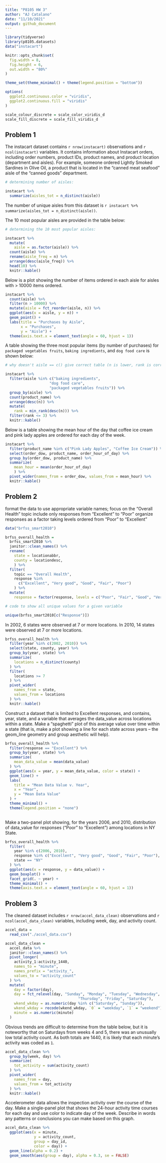 ```yaml
---
title: "P8105 HW 3"
author: "AJ Catalano"
date: "11/10/2021"
output: github_document
---
```


```r
library(tidyverse)
library(p8105.datasets)
data("instacart")

knitr::opts_chunk$set(
  fig.width = 8,
  fig.height = 6,
  out.width = "80%"
)

theme_set(theme_minimal() + theme(legend.position = "bottom"))

options(
  ggplot2.continuous.color = "viridis",
  ggplot2.continuous.fill = "viridis"
)

scale_colour_discrete = scale_color_viridis_d
scale_fill_discrete = scale_fill_viridis_d
```

## Problem 1

The instacart dataset contains `r nrow(instacart)` observations and `r ncol(instacart)` variables. It contains information about Instacart orders, including order numbers, product IDs, product names, and product location (department and aisles). For example, someone ordered Lightly Smoked Sardines in Olive Oil, a product that is located in the "canned meat seafood" aisle of the "canned goods" department.

```r
# determining number of aisles:

instacart %>%
  summarize(aisles_tot = n_distinct(aisle))
```

The number of unique aisles from this dataset is `r instacart %>% summarize(aisles_tot = n_distinct(aisle))`.

The 10 most popular aisles are provided in the table below:

```r
# determining the 10 most popular aisles:

instacart %>% 
  mutate(
    aisle = as.factor(aisle)) %>%
  count(aisle) %>%
  rename(aisle_freq = n) %>% 
  arrange(desc(aisle_freq)) %>% 
  head(10) %>% 
  knitr::kable()
```

Below is a plot showing the number of items ordered in each aisle for aisles with > 10000 items ordered.

```r
instacart %>% 
  count(aisle) %>%
  filter(n > 10000) %>% 
  mutate(aisle = fct_reorder(aisle, n)) %>% 
  ggplot(aes(x = aisle, y = n)) +
  geom_point() +
  labs(title = "Purchases by Aisle",
       x = "Purchases",
       y = "Aisle") + 
  theme(axis.text.x = element_text(angle = 60, hjust = 1))
```

A table showing the three most popular items (by number of purchases) for `packaged vegetables fruits`, `baking ingredients`, and `dog food care` is shown below:

```r
# why doesn't aisle == c() give correct table (n is lower, rank is correct)

instacart %>% 
  filter(aisle %in% c("baking ingredients", 
                    "dog food care", 
                    "packaged vegetables fruits")) %>% 
  group_by(aisle) %>%
  count(product_name) %>% 
  arrange(desc(n)) %>% 
  mutate(
    rank = min_rank(desc(n))) %>%
  filter(rank <= 3) %>% 
  knitr::kable()
```

Below is a table showing the mean hour of the day that coffee ice cream and pink lady apples are ordered for each day of the week.

```r
instacart %>% 
  filter(product_name %in% c("Pink Lady Apples", "Coffee Ice Cream")) %>%
  select(order_dow, product_name, order_hour_of_day) %>% 
  group_by(order_dow, product_name) %>% 
  summarize(
    mean_hour = mean(order_hour_of_day)
    ) %>%
  pivot_wider(names_from = order_dow, values_from = mean_hour) %>% 
  knitr::kable()
```


## Problem 2

format the data to use appropriate variable names;
focus on the “Overall Health” topic
include only responses from “Excellent” to “Poor”
organize responses as a factor taking levels ordered from “Poor” to “Excellent”

```r
data("brfss_smart2010")

brfss_overall_health = 
  brfss_smart2010 %>% 
  janitor::clean_names() %>% 
  rename(
    state = locationabbr,
    county = locationdesc,
    ) %>%
  filter(
    topic == "Overall Health",
    response %in% 
      c("Excellent", "Very good", "Good", "Fair", "Poor")
    ) %>%
  mutate(
    response = factor(response, levels = c("Poor", "Fair", "Good", "Very good", "Excellent")))
```

```r
# code to show all unique values for a given variable

unique(brfss_smart2010[c("Response")])
```

In 2002, 6 states were observed at 7 or more locations. In 2010, 14 states were observed at 7 or more locations.

```r
brfss_overall_health %>% 
  filter(year %in% c(2002, 2010)) %>% 
  select(state, county, year) %>% 
  group_by(year, state) %>% 
  summarize(
    locations = n_distinct(county)
  ) %>% 
  filter(
    locations >= 7
  ) %>%
  pivot_wider(
    names_from = state,
    values_from = locations
  ) %>% 
  knitr::kable()
```


Construct a dataset that is limited to Excellent responses, and contains, year, state, and a variable that averages the data_value across locations within a state. Make a “spaghetti” plot of this average value over time within a state (that is, make a plot showing a line for each state across years – the geom_line geometry and group aesthetic will help).

```r
brfss_overall_health %>% 
  filter(response == "Excellent") %>% 
  group_by(year, state) %>% 
  summarize(
    mean_data_value = mean(data_value)
  ) %>% 
  ggplot(aes(x = year, y = mean_data_value, color = state)) +
  geom_line() +
  labs(
    title = "Mean Data Value v. Year",
    x = "Year",
    y = "Mean Data Value"
  ) +
  theme_minimal() +
  theme(legend.position = "none")
  
```

Make a two-panel plot showing, for the years 2006, and 2010, distribution of data_value for responses (“Poor” to “Excellent”) among locations in NY State.

```r
brfss_overall_health %>% 
  filter(
    year %in% c(2006, 2010),
    response %in% c("Excellent", "Very good", "Good", "Fair", "Poor"),
    state == "NY"
  ) %>% 
  ggplot(aes(x = response, y = data_value)) +
  geom_boxplot() +
  facet_grid(. ~ year) +
  theme_minimal() +
  theme(axis.text.x = element_text(angle = 60, hjust = 1))
```

## Problem 3

The cleaned dataset includes `r nrow(accel_data_clean)` observations and `r ncol(accel_data_clean)` variables, including week, day, and activity count.

```r
accel_data =
  read_csv("./accel_data.csv")

accel_data_clean =
  accel_data %>% 
  janitor::clean_names() %>% 
  pivot_longer(
    activity_1:activity_1440,
    names_to = "minute",
    names_prefix = "activity_",
    values_to = "activity_count"
  ) %>% 
  mutate(
    day = factor(day),
    day = fct_relevel(day, "Sunday", "Monday", "Tuesday", "Wednesday",
                                 "Thursday", "Friday", "Saturday"),
    wkend_wkday = as.numeric(day %in% c("Saturday", "Sunday")),
    wkend_wkday = recode(wkend_wkday, `0` = "weekday", `1` = "weekend"),
    minute = as.numeric(minute)
  )
```

Obvious trends are difficult to determine from the table below, but it is noteworthy that on Saturdays from weeks 4 and 5, there was an unusually low total activity count. As both totals are 1440, it is likely that each minute's activity was coded as `1`.

```r
accel_data_clean %>% 
  group_by(week, day) %>% 
  summarize(
    tot_activity = sum(activity_count)
  ) %>% 
  pivot_wider(
    names_from = day,
    values_from = tot_activity
  ) %>% 
  knitr::kable()
```

Accelerometer data allows the inspection activity over the course of the day. Make a single-panel plot that shows the 24-hour activity time courses for each day and use color to indicate day of the week. Describe in words any patterns or conclusions you can make based on this graph.

```r
accel_data_clean %>% 
  ggplot(aes(x = minute,
             y = activity_count,
             group = day_id,
             color = day)) +
  geom_line(alpha = 0.2) +
  geom_smooth(aes(group = day), alpha = 0.3, se = FALSE)
```

